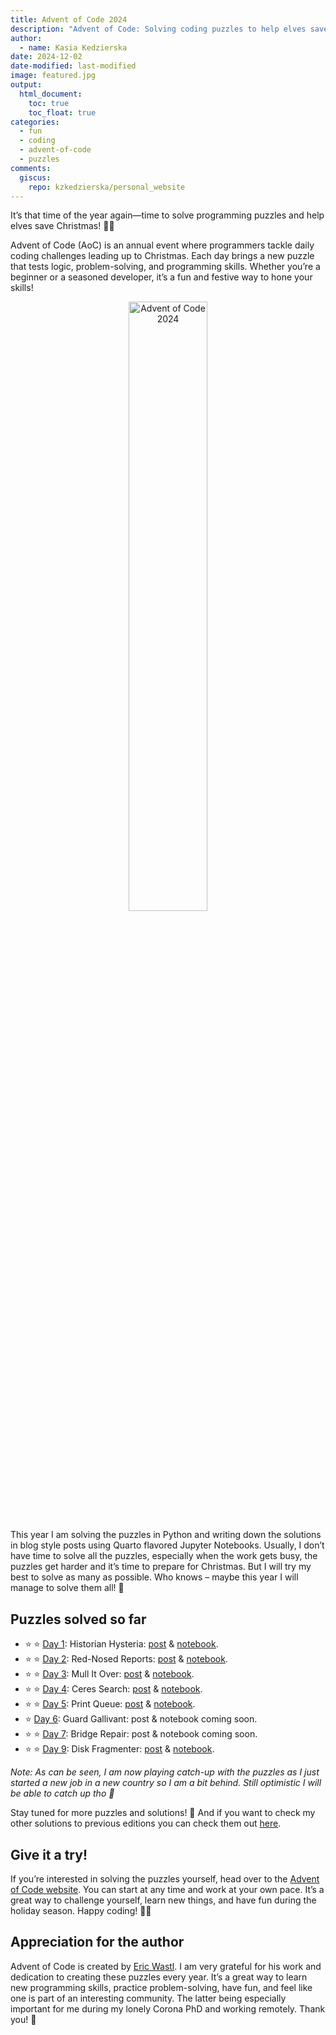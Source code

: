 ```yaml
---
title: Advent of Code 2024
description: "Advent of Code: Solving coding puzzles to help elves save Christmas!"
author:
  - name: Kasia Kedzierska
date: 2024-12-02
date-modified: last-modified
image: featured.jpg
output:
  html_document:
    toc: true
    toc_float: true
categories:
  - fun
  - coding
  - advent-of-code
  - puzzles
comments:
  giscus:
    repo: kzkedzierska/personal_website
---
```


It's that time of the year again—time to solve programming puzzles and help elves save Christmas! 🎄🎅

Advent of Code (AoC) is an annual event where programmers tackle daily coding challenges leading up to Christmas. Each day brings a new puzzle that tests logic, problem-solving, and programming skills. Whether you're a beginner or a seasoned developer, it's a fun and festive way to hone your skills!

<div style="text-align: center;">
<img src="featured.jpg" alt="Advent of Code 2024" style="width: 50%;"/>
</div>

This year I am solving the puzzles in Python and writing down the solutions in blog style posts using Quarto flavored Jupyter Notebooks. Usually, I don't have time to solve all the puzzles, especially when the work gets busy, the puzzles get harder and it's time to prepare for Christmas. But I will try my best to solve as many as possible. Who knows -- maybe this year I will manage to solve them all! 🤞

## Puzzles solved so far

* ⭐ ⭐ [Day 1](https://adventofcode.com/2024/day/1): Historian Hysteria: [post](/resources/aoc/2024/day_01) & [notebook](https://github.com/kzkedzierska/aoc/blob/main/2024/day_01/notebook.ipynb).  
* ⭐ ⭐ [Day 2](https://adventofcode.com/2024/day/2): Red-Nosed Reports: [post](/resources/aoc/2024/day_02) & [notebook](https://github.com/kzkedzierska/aoc/blob/main/2024/day_02/notebook.ipynb).   
* ⭐ ⭐ [Day 3](https://adventofcode.com/2024/day/3): Mull It Over: [post](/resources/aoc/2024/day_03) & [notebook](https://github.com/kzkedzierska/aoc/blob/main/2024/day_03/notebook.ipynb).  
* ⭐ ⭐ [Day 4](https://adventofcode.com/2024/day/4): Ceres Search: [post](/resources/aoc/2024/day_04) & [notebook](https://github.com/kzkedzierska/aoc/blob/main/2024/day_04/notebook.ipynb).  
* ⭐ ⭐ [Day 5](https://adventofcode.com/2024/day/5): Print Queue: [post](/resources/aoc/2024/day_05) & [notebook](https://github.com/kzkedzierska/aoc/blob/main/2024/day_05/notebook.ipynb).
* ⭐  [Day 6](https://adventofcode.com/2024/day/6): Guard Gallivant: post & notebook coming soon. 
* ⭐ ⭐ [Day 7](https://adventofcode.com/2024/day/7): Bridge Repair: post & notebook coming soon. 
* ⭐ ⭐ [Day 9](https://adventofcode.com/2024/day/9): Disk Fragmenter: [post](/resources/aoc/2024/day_09) & [notebook](https://github.com/kzkedzierska/aoc/blob/main/2024/day_09/notebook.ipynb). 

*Note: As can be seen, I am now playing catch-up with the puzzles as I just started a new job in a new country so I am a bit behind. Still optimistic I will be able to catch up tho 🤞*

Stay tuned for more puzzles and solutions! 🎁 And if you want to check my other solutions to previous editions you can check them out [here](https://github.com/kzkedzierska/aoc?tab=readme-ov-file).
 
## Give it a try!

If you're interested in solving the puzzles yourself, head over to the [Advent of Code website](https://adventofcode.com/). You can start at any time and work at your own pace. It's a great way to challenge yourself, learn new things, and have fun during the holiday season. Happy coding! 🎄🎅

## Appreciation for the author

Advent of Code is created by [Eric Wastl](https://was.tl/). I am very grateful for his work and dedication to creating these puzzles every year. It's a great way to learn new programming skills, practice problem-solving, have fun, and feel like one is part of an interesting community. The latter being especially important for me during my lonely Corona PhD and working remotely. Thank you! 🙏